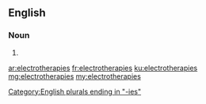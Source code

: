 {{also|électrothérapies}}
==English==

===Noun===
{{head|en|noun plural form}}

# {{plural of|electrotherapy|lang=en}}

[[Category:English plurals ending in "-ies"]]

[[ar:electrotherapies]]
[[fr:electrotherapies]]
[[ku:electrotherapies]]
[[mg:electrotherapies]]
[[my:electrotherapies]]